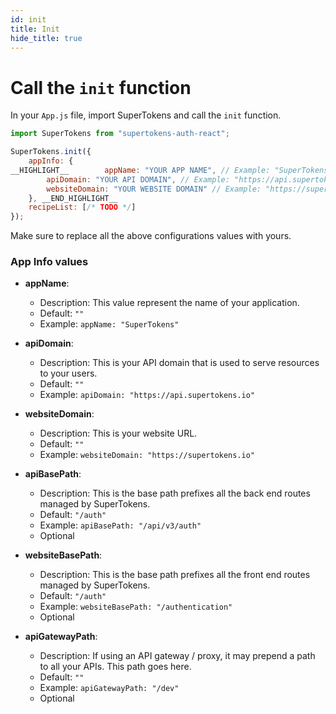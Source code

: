 ```yaml
---
id: init
title: Init
hide_title: true
---
```


# Call the `init` function

In your `App.js` file, import SuperTokens and call the `init` function.

```jsx
import SuperTokens from "supertokens-auth-react";

SuperTokens.init({
 	appInfo: {
__HIGHLIGHT__        appName: "YOUR APP NAME", // Example: "SuperTokens",
        apiDomain: "YOUR API DOMAIN", // Example: "https://api.supertokens.io",
        websiteDomain: "YOUR WEBSITE DOMAIN" // Example: "https://supertokens.io"
	}, __END_HIGHLIGHT__
    recipeList: [/* TODO */]
});
```

Make sure to replace all the above configurations values with yours.

### App Info values

- **appName**:
    - Description: This value represent the name of your application.
    - Default: ```""```
    - Example: ```appName: "SuperTokens"```

- **apiDomain**:
    - Description: This is your API domain that is used to serve resources to your users.
    - Default: ```""```
    - Example: ```apiDomain: "https://api.supertokens.io"```

- **websiteDomain**:
    - Description: This is your website URL.
    - Default: ```""```
    - Example: ```websiteDomain: "https://supertokens.io"```

- **apiBasePath**:
    - Description: This is the base path prefixes all the back end routes managed by SuperTokens.
    - Default: ```"/auth"```
    - Example: ```apiBasePath: "/api/v3/auth"```
    - Optional

- **websiteBasePath**: 
    - Description: This is the base path prefixes all the front end routes managed by SuperTokens.
    - Default: ```"/auth"```
    - Example: ```websiteBasePath: "/authentication"```
    - Optional

 - **apiGatewayPath**:
    - Description: If using an API gateway / proxy, it may prepend a path to all your APIs. This path goes here.
    - Default: `""`
    - Example: `apiGatewayPath: "/dev"`
    - Optional